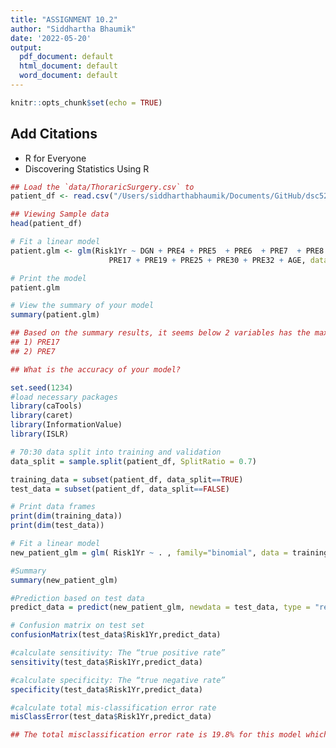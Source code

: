 ```yaml
---
title: "ASSIGNMENT 10.2"
author: "Siddhartha Bhaumik"
date: '2022-05-20'
output:
  pdf_document: default
  html_document: default
  word_document: default
---
```


```r
knitr::opts_chunk$set(echo = TRUE)
```

## Add Citations

-   R for Everyone
-   Discovering Statistics Using R

```r
## Load the `data/ThoraricSurgery.csv` to
patient_df <- read.csv("/Users/siddharthabhaumik/Documents/GitHub/dsc520/data/ThoraricSurgery.csv")

## Viewing Sample data
head(patient_df)

# Fit a linear model
patient.glm <- glm(Risk1Yr ~ DGN + PRE4 + PRE5  + PRE6  + PRE7  + PRE8 + PRE9 + PRE10 + PRE11 + PRE14 +
                      PRE17 + PRE19 + PRE25 + PRE30 + PRE32 + AGE, data = patient_df, family = "binomial")

# Print the model
patient.glm

# View the summary of your model
summary(patient.glm)

## Based on the summary results, it seems below 2 variables has the maximum effect on survival rate:
## 1) PRE17
## 2) PRE7

## What is the accuracy of your model?

set.seed(1234)
#load necessary packages
library(caTools)
library(caret)
library(InformationValue)
library(ISLR)

# 70:30 data split into training and validation
data_split = sample.split(patient_df, SplitRatio = 0.7)

training_data = subset(patient_df, data_split==TRUE)
test_data = subset(patient_df, data_split==FALSE)

# Print data frames
print(dim(training_data))
print(dim(test_data))

# Fit a linear model
new_patient_glm = glm( Risk1Yr ~ . , family="binomial", data = training_data)

#Summary
summary(new_patient_glm)

#Prediction based on test data
predict_data = predict(new_patient_glm, newdata = test_data, type = "response")

# Confusion matrix on test set
confusionMatrix(test_data$Risk1Yr,predict_data)

#calculate sensitivity: The “true positive rate” 
sensitivity(test_data$Risk1Yr,predict_data)

#calculate specificity: The “true negative rate”
specificity(test_data$Risk1Yr,predict_data)

#calculate total mis-classification error rate
misClassError(test_data$Risk1Yr,predict_data)

## The total misclassification error rate is 19.8% for this model which indicates its a fairly accurate model since the error rate is on the lower end.

```
